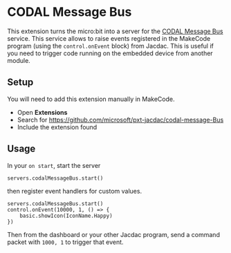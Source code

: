 # CODAL Message Bus

This extension turns the micro:bit into a server for the [CODAL Message Bus](/services/codalmessagebus) service.
This service allows to raise events registered in the MakeCode program (using the ``control.onEvent`` block) from Jacdac.
This is useful if you need to trigger code running on the embedded device from another module.

## Setup

You will need to add this extension manually in MakeCode.

- Open **Extensions**
- Search for https://github.com/microsoft/pxt-jacdac/codal-message-Bus
- Include the extension found

## Usage

In your ``on start``, start the server

```blocks
servers.codalMessageBus.start()
```

then register event handlers for custom values.

```blocks
servers.codalMessageBus.start()
control.onEvent(10000, 1, () => {
    basic.showIcon(IconName.Happy)
})
```

Then from the dashboard or your other Jacdac program, send a command packet with ``1000, 1`` to trigger that event.
